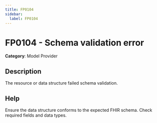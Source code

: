 ```yaml
---
title: FP0104
sidebar:
  label: FP0104
---
```


# FP0104 - Schema validation error

**Category**: Model Provider

## Description

The resource or data structure failed schema validation.

## Help

Ensure the data structure conforms to the expected FHIR schema. Check required fields and data types.
